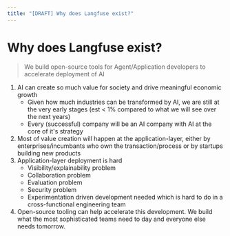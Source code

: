 ```yaml
---
title: "[DRAFT] Why does Langfuse exist?"
---
```


# Why does Langfuse exist?

> We build open-source tools for Agent/Application developers to accelerate deployment of AI

1. AI can create so much value for society and drive meaningful economic growth
   - Given how much industries can be transformed by AI, we are still at the very early stages (est < 1% compared to what we will see over the next years)
   - Every (successful) company will be an AI company with AI at the core of it's strategy
2. Most of value creation will happen at the application-layer, either by enterprises/incumbants who own the transaction/process or by startups building new products
3. Application-layer deployment is hard
   - Visibility/explainability problem
   - Collaboration problem
   - Evaluation problem
   - Security problem
   - Experimentation driven development needed which is hard to do in a cross-functional engineering team
4. Open-source tooling can help accelerate this development. We build what the most sophisticated teams need to day and everyone else needs tomorrow.
